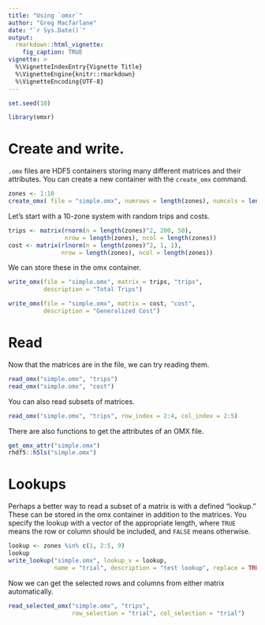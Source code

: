 ```yaml
---
title: "Using `omxr`"
author: "Greg Macfarlane"
date: "`r Sys.Date()`"
output: 
  rmarkdown::html_vignette:
    fig_caption: TRUE
vignette: >
  %\VignetteIndexEntry{Vignette Title}
  %\VignetteEngine{knitr::rmarkdown}
  %\VignetteEncoding{UTF-8}
---
```

```r
set.seed(10)
```



```r
library(omxr)
```


# Create and write.

`.omx` files are HDF5 containers storing many different matrices and their
attributes. You can create a new container with the `create_omx` command.

```r
zones <- 1:10
create_omx( file = "simple.omx", numrows = length(zones), numcols = length(zones))
```

Let's start with a 10-zone system with random trips and costs.

```r
trips <- matrix(rnorm(n = length(zones)^2, 200, 50),  
                nrow = length(zones), ncol = length(zones))
cost <- matrix(rlnorm(n = length(zones)^2, 1, 1),
               nrow = length(zones), ncol = length(zones))
```

We can store these in the omx container.

```r
write_omx(file = "simple.omx", matrix = trips, "trips", 
          description = "Total Trips")

write_omx(file = "simple.omx", matrix = cost, "cost", 
          description = "Generalized Cost")
```


# Read

Now that the matrices are in the file, we can try reading them.

```r
read_omx("simple.omx", "trips")
read_omx("simple.omx", "cost")
```

You can also read subsets of matrices.

```r
read_omx("simple.omx", "trips", row_index = 2:4, col_index = 2:5)
```

There are also functions to get the attributes of an OMX file.

```r
get_omx_attr("simple.omx")
rhdf5::h5ls("simple.omx")
```


# Lookups

Perhaps a better way to read a subset of a matrix is with a defined "lookup." 
These can be stored in the omx container in addition to the matrices. You specify
the lookup with a vector of the appropriate length, where `TRUE` means the 
row or column should be included, and `FALSE` means otherwise.

```r
lookup <- zones %in% c(1, 2:5, 9)
lookup
write_lookup("simple.omx", lookup_v = lookup, 
             name = "trial", description = "test lookup", replace = TRUE)
```

Now we can get the selected rows and columns from either matrix automatically.

```r
read_selected_omx("simple.omx", "trips", 
                  row_selection = "trial", col_selection = "trial")
```

